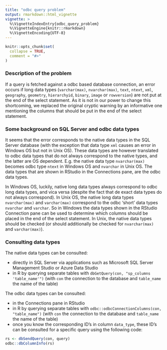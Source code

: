 ```yaml
---
title: "odbc query problem"
output: rmarkdown::html_vignette
vignette: >
  %\VignetteIndexEntry{odbc_query_problem}
  %\VignetteEngine{knitr::rmarkdown}
  %\VignetteEncoding{UTF-8}
---
```


```r
knitr::opts_chunk$set(
  collapse = TRUE,
  comment = "#>"
)
```

### Description of the problem

If a query is fetched against a odbc based database connection, an error occurs if long data types (`varchar(max)`, `nvarchar(max)`, `text`, `ntext`, `xml`, `geography`, `geometry`, `hierarchyid`, `binary`, `image` or `rowversion`) are not put at the end of the select statement. As it is not in our power to change this shortcoming, we replaced the original cryptic warning by an informative one mentioning the columns that should be put in the end of the select statement.

### Some background on SQL Server and odbc data types

It seems that the error corresponds to the native data types in the SQL Server database (with the exception that data type `xml` causes an error in Windows OS but not in Unix OS). These data types are however translated to odbc data types that do not always correspond to the native types, and the latter are OS dependent. E.g. the native data type `nvarchar(max)` becomes odbc type `ntext` in Windows OS and `nvarchar` in Unix OS. The data types that are shown in RStudio in the Connections pane, are the odbc data types.

In Windows OS, luckily, native long data types always correspond to odbc long data types, and vica versa (despite the fact that de exact data types do not always correspond). In Unix OS, the native long data types `nvarchar(max)` and `varchar(max)` correspond to the odbc 'short' data types `nvarchar` and `varchar`. So in Windows the data types shown in the RStudio Connection pane can be used to determine which columns should be placed in the end of the select statement. In Unix, the native data types should be checked (or should additionally be checked for `nvarchar(max)` and `varchar(max)`).

### Consulting data types

The native data types can be consulted:

- directly in SQL Server via applications such as Microsoft SQL Server Management Studio or Azure Data Studio
- in R by querying separate tables with `dbGetQuery(con, "sp_columns 'table_name'")` (with `con` the connection to the database and `table_name` the name of the table)

The odbc data types can be consulted:

- in the Connections pane in RStudio
- in R by querying separate tables with `odbc::odbcConnectionColumns(con, "table_name")` (with `con` the connection to the database and `table_name` the name of the table)
- once you know the corresponding ID's in column `data_type`, these ID's can be consulted for a specific query using the following code:

```r
rs <- dbSendQuery(con, query)
odbc::dbColumnInfo(rs)
```
